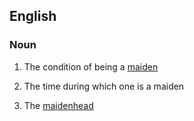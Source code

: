 ==English==

===Noun===
{{en-noun|s|-}}

#{{uncountable}} The condition of being a [[maiden]]
#{{uncountable}} The time during which one is a maiden
#{{countable}} The [[maidenhead]]
